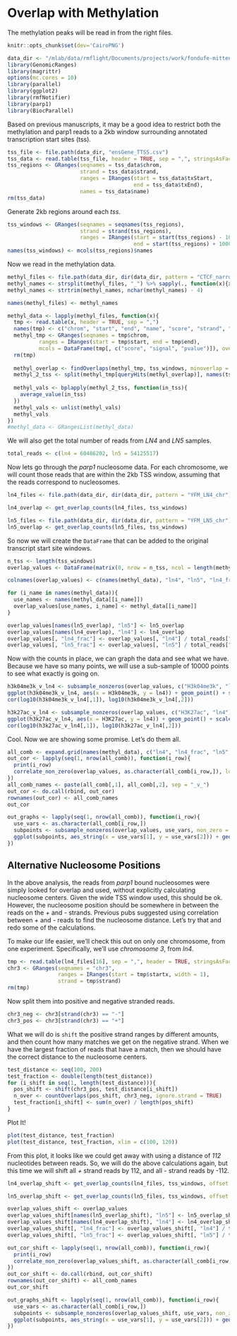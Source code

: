 # Overlap with Methylation

The methylation peaks will be read in from the right files. 

```r
knitr::opts_chunk$set(dev='CairoPNG')
```

```r
data_dir <- "/mlab/data/rmflight/Documents/projects/work/fondufe-mittendorf_lab/parp1_data"
library(GenomicRanges)
library(magrittr)
options(mc.cores = 10)
library(parallel)
library(ggplot2)
library(rmfNotifier)
library(parp1)
library(BiocParallel)
```

Based on previous manuscripts, it may be a good idea to restrict both the methylation and parp1 reads to a 2kb window surrounding annotated transcription start sites (tss). 

```r
tss_file <- file.path(data_dir, "ensGene_TTSS.csv")
tss_data <- read.table(tss_file, header = TRUE, sep = ",", stringsAsFactors = FALSE)
tss_regions <- GRanges(seqnames = tss_data$chrom,
                       strand = tss_data$strand,
                       ranges = IRanges(start = tss_data$txStart,
                                        end = tss_data$txEnd),
                       names = tss_data$name)
rm(tss_data)
```

Generate 2kb regions around each *tss*.

```r
tss_windows <- GRanges(seqnames = seqnames(tss_regions),
                       strand = strand(tss_regions),
                       ranges = IRanges(start = start(tss_regions) - 1000,
                                        end = start(tss_regions) + 1000))
names(tss_windows) <- mcols(tss_regions)$names
```

Now we read in the methylation data.

```r
methyl_files <- file.path(data_dir, dir(data_dir, pattern = "CTCF_narrow_peak_H"))
methyl_names <- strsplit(methyl_files, "_") %>% sapply(., function(x){x[6]})
methyl_names <- strtrim(methyl_names, nchar(methyl_names) - 4)

names(methyl_files) <- methyl_names

methyl_data <- lapply(methyl_files, function(x){
  tmp <- read.table(x, header = TRUE, sep = ",")
  names(tmp) <- c("chrom", "start", "end", "name", "score", "strand", "signal", "pvalue", "qvalue", "other", "id")
  methyl_tmp <- GRanges(seqnames = tmp$chrom,
          ranges = IRanges(start = tmp$start, end = tmp$end),
          mcols = DataFrame(tmp[, c("score", "signal", "pvalue")]), overlap = 0, overlap_ratio = 0)
  rm(tmp)
  
  methyl_overlap <- findOverlaps(methyl_tmp, tss_windows, minoverlap = 80, ignore.strand = TRUE)
  methyl_2_tss <- split(methyl_tmp[queryHits(methyl_overlap)], names(tss_windows)[subjectHits(methyl_overlap)])
  
  methyl_vals <- bplapply(methyl_2_tss, function(in_tss){
    average_value(in_tss)
  })
  methyl_vals <- unlist(methyl_vals)
  methyl_vals
})
#methyl_data <- GRangesList(methyl_data)
```

We will also get the total number of reads from *LN4* and *LN5* samples.

```r
total_reads <- c(ln4 = 60486202, ln5 = 54125517)
```


Now lets go through the *parp1* nucleosome data. For each chromosome, we will count those reads that are within the 2kb TSS window, assuming that the reads correspond to nucleosomes.

```r
ln4_files <- file.path(data_dir, dir(data_dir, pattern = "YFM_LN4_chr"))

ln4_overlap <- get_overlap_counts(ln4_files, tss_windows)

ln5_files <- file.path(data_dir, dir(data_dir, pattern = "YFM_LN5_chr"))
ln5_overlap <- get_overlap_counts(ln5_files, tss_windows)
```

So now we will create the `DataFrame` that can be added to the original transcript start site windows.

```r
n_tss <- length(tss_windows)
overlap_values <- DataFrame(matrix(0, nrow = n_tss, ncol = length(methyl_data) + 4), row.names = names(tss_windows))

colnames(overlap_values) <- c(names(methyl_data), "ln4", "ln5", "ln4_frac", "ln5_frac")

for (i_name in names(methyl_data)){
  use_names <- names(methyl_data[[i_name]])
  overlap_values[use_names, i_name] <- methyl_data[[i_name]]
}

overlap_values[names(ln5_overlap), "ln5"] <- ln5_overlap
overlap_values[names(ln4_overlap), "ln4"] <- ln4_overlap
overlap_values[, "ln4_frac"] <- overlap_values[, "ln4"] / total_reads["ln4"]
overlap_values[, "ln5_frac"] <- overlap_values[, "ln5"] / total_reads["ln5"]
```


Now with the counts in place, we can graph the data and see what we have. Because we have so many points, we will use a sub-sample of 10000 points to see what exactly is going on.

```r
h3k04me3k_v_ln4 <- subsample_nonzeros(overlap_values, c("H3k04me3k", "ln4"), non_zero = "both", n_points = 10000)
ggplot(h3k04me3k_v_ln4, aes(x = H3k04me3k, y = ln4)) + geom_point() + scale_y_log10() + scale_x_log10()
cor(log10(h3k04me3k_v_ln4[,1]), log10(h3k04me3k_v_ln4[,2]))

h3k27ac_v_ln4 <- subsample_nonzeros(overlap_values, c("H3K27ac", "ln4"), non_zero = "both", n_points = 10000)
ggplot(h3k27ac_v_ln4, aes(x = H3K27ac, y = ln4)) + geom_point() + scale_y_log10() + scale_x_log10()
cor(log10(h3k27ac_v_ln4[,1]), log10(h3k27ac_v_ln4[,2]))
```

Cool. Now we are showing some promise. Let's do them all.

```r
all_comb <- expand.grid(names(methyl_data), c("ln4", "ln4_frac", "ln5", "ln5_frac"), stringsAsFactors = FALSE)
out_cor <- lapply(seq(1, nrow(all_comb)), function(i_row){
  print(i_row)
  correlate_non_zero(overlap_values, as.character(all_comb[i_row,]), log_transform = TRUE, test = TRUE)
})
all_comb_names <- paste(all_comb[,1], all_comb[,2], sep = "_v_")
out_cor <- do.call(rbind, out_cor)
rownames(out_cor) <- all_comb_names
out_cor
```

```r
out_graphs <- lapply(seq(1, nrow(all_comb)), function(i_row){
  use_vars <- as.character(all_comb[i_row,])
  subpoints <- subsample_nonzeros(overlap_values, use_vars, non_zero = "both", n_points = 10000)
  ggplot(subpoints, aes_string(x = use_vars[1], y = use_vars[2])) + geom_point() + scale_y_log10() + scale_x_log10()
})
```

## Alternative Nucleosome Positions

In the above analysis, the reads from *parp1* bound nucleosomes were simply looked for overlap and used, without explicitly calculating nucleosome centers. Given the wide TSS window used, this should be ok. However, the nucleosome position should be somewhere in between the reads on the *+* and *-* strands. Previous pubs suggested using correlation between *+* and *-* reads to find the nucleosome distance. Let's try that and redo some of the calculations.

To make our life easier, we'll check this out on only one chromosome, from one experiment. Specifically, we'll use *chromosome 3*, from *ln4*.

```r
tmp <- read.table(ln4_files[16], sep = ",", header = TRUE, stringsAsFactors = FALSE)
chr3 <- GRanges(seqnames = "chr3",
                ranges = IRanges(start = tmp$startx, width = 1),
                strand = tmp$strand)
rm(tmp)
```

Now split them into positive and negative stranded reads.

```r
chr3_neg <- chr3[strand(chr3) == "-"]
chr3_pos <- chr3[strand(chr3) == "+"]
```

What we will do is `shift` the positive strand ranges by different amounts, and then count how many matches we get on the negative strand. When we have the largest fraction of reads that have a match, then we should have the correct distance to the nucleosome centers.

```r
test_distance <- seq(100, 200)
test_fraction <- double(length(test_distance))
for (i_shift in seq(1, length(test_distance))){
  pos_shift <- shift(chr3_pos, test_distance[i_shift])
  n_over <- countOverlaps(pos_shift, chr3_neg, ignore.strand = TRUE)
  test_fraction[i_shift] <- sum(n_over) / length(pos_shift)
}
```

Plot It!

```r
plot(test_distance, test_fraction)
plot(test_distance, test_fraction, xlim = c(100, 120))
```

From this plot, it looks like we could get away with using a distance of *112* nucleotides between reads. So, we will do the above calculations again, but this time we will shift all *+* strand reads by 112, and all *-* strand reads by -112. 

```r
ln4_overlap_shift <- get_overlap_counts(ln4_files, tss_windows, offset = 112)

ln5_overlap_shift <- get_overlap_counts(ln5_files, tss_windows, offset = 112)
```

```r
overlap_values_shift <- overlap_values
overlap_values_shift[names(ln5_overlap_shift), "ln5"] <- ln5_overlap_shift
overlap_values_shift[names(ln4_overlap_shift), "ln4"] <- ln4_overlap_shift
overlap_values_shift[, "ln4_frac"] <- overlap_values_shift[, "ln4"] / total_reads["ln4"]
overlap_values_shift[, "ln5_frac"] <- overlap_values_shift[, "ln5"] / total_reads["ln5"]
```

```r
out_cor_shift <- lapply(seq(1, nrow(all_comb)), function(i_row){
  print(i_row)
  correlate_non_zero(overlap_values_shift, as.character(all_comb[i_row,]), log_transform = TRUE, test = TRUE)
})
out_cor_shift <- do.call(rbind, out_cor_shift)
rownames(out_cor_shift) <- all_comb_names
out_cor_shift

out_graphs_shift <- lapply(seq(1, nrow(all_comb)), function(i_row){
  use_vars <- as.character(all_comb[i_row,])
  subpoints <- subsample_nonzeros(overlap_values_shift, use_vars, non_zero = "both", n_points = 10000)
  ggplot(subpoints, aes_string(x = use_vars[1], y = use_vars[2])) + geom_point() + scale_y_log10() + scale_x_log10()
})
```

